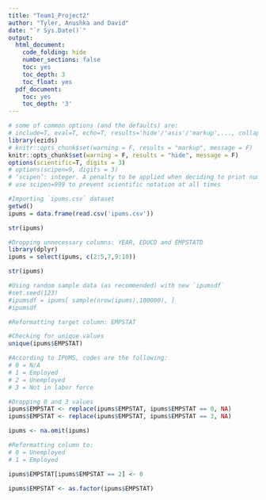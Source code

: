 ```yaml
---
title: "Team1_Project2"
author: "Tyler, Anushka and David"
date: "`r Sys.Date()`"
output:
  html_document:
    code_folding: hide
    number_sections: false
    toc: yes
    toc_depth: 3
    toc_float: yes
  pdf_document:
    toc: yes
    toc_depth: '3'
---
```


```r
# some of common options (and the defaults) are: 
# include=T, eval=T, echo=T, results='hide'/'asis'/'markup',..., collapse=F, warning=T, message=T, error=T, cache=T, fig.width=6, fig.height=4, fig.dim=c(6,4) #inches, fig.align='left'/'center','right', 
library(ezids)
# knitr::opts_chunk$set(warning = F, results = "markup", message = F)
knitr::opts_chunk$set(warning = F, results = "hide", message = F)
options(scientific=T, digits = 3) 
# options(scipen=9, digits = 3) 
# ‘scipen’: integer. A penalty to be applied when deciding to print numeric values in fixed or exponential notation.  Positive values bias towards fixed and negative towards scientific notation: fixed notation will be preferred unless it is more than ‘scipen’ digits wider.
# use scipen=999 to prevent scientific notation at all times
```

```r
#Importing `ipums.csv` dataset
getwd()
ipums = data.frame(read.csv('ipums.csv'))

str(ipums)

#Dropping unnecessary columns: YEAR, EDUCD and EMPSTATD
library(dplyr)
ipums = select(ipums, c(2:5,7,9:10))

str(ipums)

#Using random sample data (as recommended) with new `ipumsdf`
#set.seed(123)
#ipumsdf = ipums[ sample(nrow(ipums),100000), ]
#ipumsdf
```


```r
#Reformatting target column: EMPSTAT

#Checking for unique values
unique(ipums$EMPSTAT)

#According to IPUMS, codes are the following:
# 0 = N/A
# 1 = Employed
# 2 = Unemployed
# 3 = Not in labor force

#Dropping 0 and 3 values
ipums$EMPSTAT <- replace(ipums$EMPSTAT, ipums$EMPSTAT == 0, NA)
ipums$EMPSTAT <- replace(ipums$EMPSTAT, ipums$EMPSTAT == 3, NA)

ipums <- na.omit(ipums)

#Reformatting column to:
# 0 = Unemployed
# 1 = Employed

ipums$EMPSTAT[ipums$EMPSTAT == 2] <- 0

ipums$EMPSTAT <- as.factor(ipums$EMPSTAT)
```